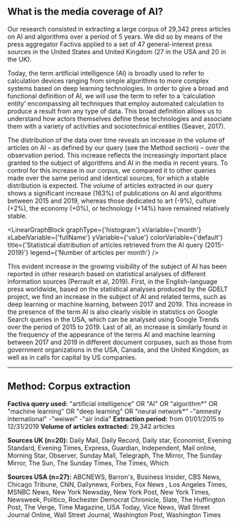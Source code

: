 

## What is the media coverage of AI?

Our research consisted in extracting a large corpus of 29,342 press articles on AI and algorithms over a period of 5 years. We did so by means of the press aggregator Factiva applied to a set of 47 general-interest press sources in the United States and United Kingdom (27 in the USA and 20 in the UK).

Today, the term artificial intelligence (AI) is broadly used to refer to calculation devices ranging from simple algorithms to more complex systems based on deep learning technologies. In order to give a broad and functional definition of AI, we will use the term to refer to a ‘calculation entity’ encompassing all techniques that employ automated calculation to produce a result from any type of data. This broad definition allows us to understand how actors themselves define these technologies and associate them with a variety of activities and sociotechnical entities (Seaver, 2017).

The distribution of the data over time reveals an increase in the volume of articles on AI – as defined by our query (see the Method section) – over the observation period. This increase reflects the increasingly important place granted to the subject of algorithms and AI in the media in recent years. To control for this increase in our corpus, we compared it to other queries made over the same period and identical sources, for which a stable distribution is expected. The volume of articles extracted in our query shows a significant increase (163%) of publications on AI and algorithms between 2015 and 2019, whereas those dedicated to art (-9%), culture (+2%), the economy (+0%), or technology (+14%) have remained relatively stable.

<LinearGraphBlock 
  graphType={'histogram'} 
  xVariable={'month'} 
  xLabelVariable={'fullName'} 
  yVariable={'value'} 
  colorVariable={'default'} 
  title={'Statistical distribution of articles retrieved from the AI query (2015-2019)'} 
  legend={'Number of articles per month'}
/>

This evident increase in the growing visibility of the subject of AI has been reported in other research based on statistical analyses of different information sources (Perrault et al, 2019). First, in the English-language press worldwide, based on the statistical analyses produced by the GDELT project, we find an increase in the subject of AI and related terms, such as deep learning or machine learning, between 2017 and 2019. This increase in the presence of the term AI is also clearly visible in statistics on Google Search queries in the USA, which can be analysed using Google Trends over the period of 2015 to 2019. Last of all, an increase is similarly found in the frequency of the appearance of the terms AI and machine learning between 2017 and 2019 in different document corpuses, such as those from government organizations in the USA, Canada, and the United Kingdom, as well as in calls for capital by US companies.

---
## Method: Corpus extraction

**Factiva query used:** "artificial intelligence" OR "AI" OR "algorithm*" OR "machine learning" OR "deep learning" OR "neural network*" -"amnesty international" -"weiwei" -"air india" 
**Extraction period:** from 01/01/2015 to 12/31/2019 
**Volume of articles extracted:** 29,342 articles

**Sources UK (n=20):** Daily Mail, Daily Record, Daily star, Economist, Evening Standard, Evening Times, Express, Guardian, Independent, Mail online, Morning Star, Observer, Sunday Mall, Telegraph, The Mirror, The Sunday Mirror, The Sun, The Sunday Times, The Times, Which

**Sources USA (n=27):** ABCNEWS, Barron's, Business Insider, CBS News, Chicago Tribune, CNN, Dailynews, Forbes, Fox News , Los Angeles Times, MSNBC News, New York Newsday, New York Post, New York Times, Newsweek, Politico, Rochester Democrat Chronicle, Slate, The Huffington Post, The Verge, Time Magazine, USA Today, Vice News, Wall Street Journal Online, Wall Street Journal, Washington Post, Washington Times
